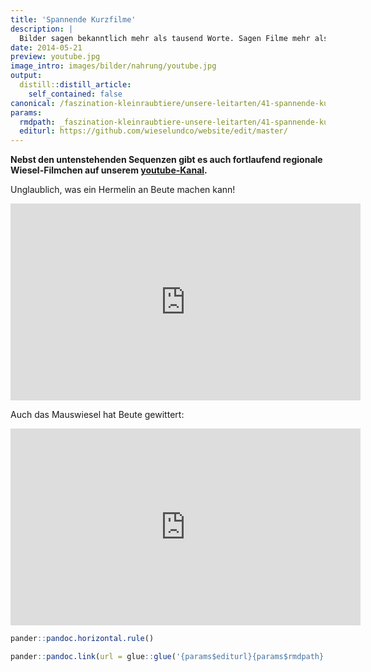 ```yaml
---
title: 'Spannende Kurzfilme'
description: |
  Bilder sagen bekanntlich mehr als tausend Worte. Sagen Filme mehr als tausend Bilder? Überzeugen Sie sich selbst in dieser Auswahl faszinierender Kurzfilme von Kleinraubtieren!
date: 2014-05-21
preview: youtube.jpg
image_intro: images/bilder/nahrung/youtube.jpg
output:
  distill::distill_article:
    self_contained: false
canonical: /faszination-kleinraubtiere/unsere-leitarten/41-spannende-kurzfilme
params:
  rmdpath: _faszination-kleinraubtiere-unsere-leitarten/41-spannende-kurzfilme/41-spannende-kurzfilme.Rmd
  editurl: https://github.com/wieselundco/website/edit/master/
---
```


**Nebst den untenstehenden Sequenzen gibt es auch fortlaufend regionale
Wiesel-Filmchen auf unserem <a href='https://www.youtube.com/channel/UC3WA9IQb1p8hvPwSAHeefSQ/videos' target='_blank'>youtube-Kanal</a>.**


Unglaublich, was ein Hermelin an Beute machen kann!

<iframe width="560" height="315" src="https://www.youtube.com/embed/HNbqvqf3-14" title="YouTube video player" frameborder="0" allow="accelerometer; autoplay; clipboard-write; encrypted-media; gyroscope; picture-in-picture" allowfullscreen></iframe>

Auch das Mauswiesel hat Beute gewittert:

<iframe width="560" height="315" src="https://www.youtube.com/embed/U7Y_oMRnAy8" title="YouTube video player" frameborder="0" allow="accelerometer; autoplay; clipboard-write; encrypted-media; gyroscope; picture-in-picture" allowfullscreen></iframe>

```r
pander::pandoc.horizontal.rule()

pander::pandoc.link(url = glue::glue('{params$editurl}{params$rmdpath}'),text = 'Artikel bearbeiten')
```

<!--http://wieselundco.ch/faszination-kleinraubtiere/unsere-leitarten/41-spannende-kurzfilme-->
